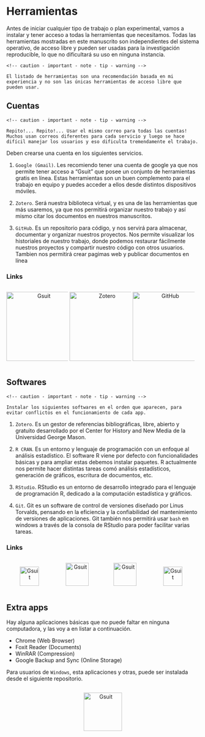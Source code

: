 # Herramientas

Antes de iniciar cualquier tipo de trabajo o plan experimental, vamos a instalar y tener acceso a todas la herramientas que necesitamos. Todas las herramientas mostradas en este manuscrito son independientes del sistema operativo, de acceso libre y pueden ser usadas para la investigación reproducible, lo que no dificultará su uso en ninguna instancia.

```block
<!-- caution - important - note - tip - warning -->

El listado de herramientas son una recomendación basada en mi experiencia y no son las únicas herramientas de acceso libre que pueden usar.

```

## Cuentas

```block
<!-- caution - important - note - tip - warning -->

Repito!... Repito!... Usar el mismo correo para todas las cuentas! Muchos usan correos diferentes para cada servicio y luego se hace difícil manejar los usuarios y eso dificulta tremendamente el trabajo.
```

Deben crearse una cuenta en los siguientes servicios.

1. `Google (Gmail)`. Les recomiendo tener una cuenta de google ya que nos permite tener acceso a "Gsuit" que posee un conjunto de herramientas gratis en línea. Estas herramientas son un buen complemento para el trabajo en equipo y puedes acceder a ellos desde distintos dispositivos móviles.

1. `Zotero`. Será nuestra biblioteca virtual, y es una de las herramientas que más usaremos, ya que nos permitirá organizar nuestro trabajo y así mismo citar los documentos en nuestros manuscritos.

1. `GitHub`. Es un repositorio para código, y nos servirá para almacenar, documentar y organizar nuestros proyectos. Nos permite visualizar los historiales de nuestro trabajo, donde podemos restaurar fácilmente nuestros proyectos y compartir nuestro código con otros usuarios. Tambien nos permitirá crear pagimas web y publicar documentos en línea

### Links {-}

<div id=footer style="width:100%; margin:auto;">
  <div style="display:inline-block; width:32%">

  <p style="text-align:center; vertical-align:middle"> 
  <a target="_blank" href="https://accounts.google.com/signup/v2/webcreateaccount?continue=https%3A%2F%2Fwww.google.com%2F%3Fgws_rd%3Dssl&hl=es-419&dsh=S-352003840%3A1585079101705388&gmb=exp&biz=false&flowName=GlifWebSignIn&flowEntry=SignUp"><img src="img/gsuit.png" style="height:180px" title="Gsuit" alt="Gsuit"></a>  
  </p>
  
  </div>
  
  <div style="display:inline-block; width:32%">
  
  <p style="text-align:center; vertical-align:middle">
  <a target="_blank" href="https://www.zotero.org/user/register"><img src="https://dutchdissenters.net/wp/wp-content/uploads/2018/01/zotero-logo.png" style="height:180px" title="Zotero" alt="Zotero"></a> 
  </p> 
  
  </div>
  
  <div style="display:inline-block; width:32%"> 
  
  <p style="text-align:center; vertical-align:middle"> 
  <a target="_blank" href="https://github.com/join?source=login"><img src="https://www.enriquedans.com/wp-content/uploads/2018/06/GitHub-Octocat.jpg" style="height:180px" title="GitHub" alt="GitHub"></a></p>
    
  </div>
  
</div>

## Softwares

```block
<!-- caution - important - note - tip - warning -->

Instalar los siguientes softwares en el orden que aparecen, para evitar conflictos en el funcionamiento de cada app.

```

1. `Zotero`. Es un gestor de referencias bibliográficas, libre, abierto y gratuito desarrollado por el Center for History and New Media de la Universidad George Mason.

1. `R CRAN`. Es un entorno y lenguaje de programación con un enfoque al análisis estadístico. El software R viene por defecto con funcionalidades básicas y para ampliar estas debemos instalar paquetes. R actualmente nos permite hacer distintas tareas comó análisis estadísticos, generación de gráficos, escritura de documentos, etc.

1. `RStudio`. RStudio es un entorno de desarrollo integrado para el lenguaje de programación R, dedicado a la computación estadística y gráficos.

1. `Git`. Git es un software de control de versiones diseñado por Linus Torvalds, pensando en la eficiencia y la confiabilidad del mantenimiento de versiones de aplicaciones. Git también nos permitirá usar `bash` en windows a través de la consola de RStudio para poder facilitar varias tareas.

### Links {-}

<div id=footer style="width:100%; margin:auto;">
  
  <div style="display:inline-block; width:24%">

  <p style="text-align:center; vertical-align:middle">
  <a target="_blank" href="https://www.zotero.org/download/"><img src="https://www.zotero.org/static/images/bs4theme/zotero-logo.1519312231.svg" style="height:50px" title="Gsuit" alt="Gsuit"></a> 
  </p>
  
  </div>
  
  <div style="display:inline-block; width:24%">
  
  <p style="text-align:center; vertical-align:middle">
  <a target="_blank" href="https://cloud.r-project.org/"><img src="https://cran.r-project.org/Rlogo.svg" style="height:60px" title="Gsuit" alt="Gsuit"></a> 
  </p>
  
  </div>
  
  <div style="display:inline-block; width:24%"> 
  
  <p style="text-align:center; vertical-align:middle">
  <a target="_blank" href="https://rstudio.com/products/rstudio/download/"><img src="https://d33wubrfki0l68.cloudfront.net/62bcc8535a06077094ca3c29c383e37ad7334311/a263f/assets/img/logo.svg" style="height:60px" title="Gsuit" alt="Gsuit"></a> 
  </p>
    
  </div>
  
  <div style="display:inline-block; width:24%"> 
  
  <p style="text-align:center; vertical-align:middle"> 
  <a target="_blank" href="https://git-scm.com/downloads"><img src="https://git-scm.com/images/logo@2x.png" style="height:50px" title="Gsuit" alt="Gsuit"></a> 
  </p>
    
  </div>
  
</div>

## Extra apps

Hay alguna aplicaciones básicas que no puede faltar en ninguna computadora, y las voy a en listar a continuación.

- Chrome (Web Browser)
- Foxit Reader (Documents)
- WinRAR (Compression)
- Google Backup and Sync (Online Storage)

Para usuarios de `Windows`, esta aplicaciones y otras, puede ser instalada desde el siguiente repositorio. 

<div style="display:inline-block; width:100%"> 

<p style="text-align:center; vertical-align:middle"> 
<a target="_blank" href="https://ninite.com/"><img src="https://d8f7mp21btv4f.cloudfront.net/crystal/img/brand-95c4357c0068bf934474cf8b7721890a.png" style="height:100px" title="Gsuit" alt="Gsuit"></a> 
</p>
  
</div>

